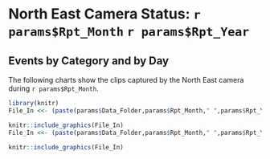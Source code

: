 # North East Camera Status: `r params$Rpt_Month` `r params$Rpt_Year`
  
## Events by Category and by Day
The following charts show the clips captured by the North East camera during `r params$Rpt_Month`.
  
```{r echo = FALSE, out.width='100%'}

library(knitr)
File_In <<- (paste(params$Data_Folder,params$Rpt_Month," ",params$Rpt_Year,"/","Chart_Pareto_",params$Rpt_Year,"_",params$Rpt_Mon,"_north east_.jpg",sep=""))

knitr::include_graphics(File_In)
File_In <<- (paste(params$Data_Folder,params$Rpt_Month," ",params$Rpt_Year,"/","Chart_Daily_Bar_",params$Rpt_Year,"_",params$Rpt_Mon,"_north east_.jpg",sep=""))

knitr::include_graphics(File_In)
```